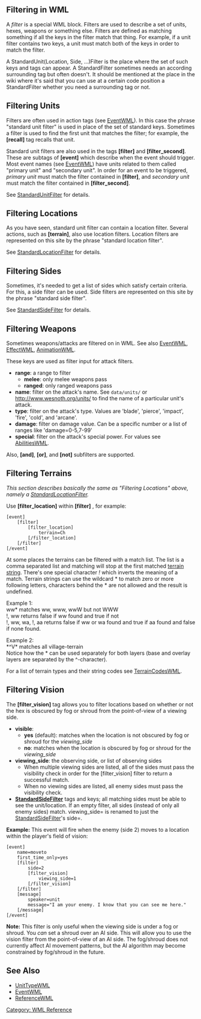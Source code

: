 {{WML Tags}}
== Filtering in WML ==

A ''filter'' is a special WML block.
Filters are used to describe a set of units, hexes, weapons or something else.
Filters are defined as matching something if all the keys in the filter match that thing.
For example, if a unit filter contains two keys,
a unit must match both of the keys in order to match the filter.

A StandardUnit(Location, Side, ...)Filter is the place where the set of such keys and tags can appear. A StandardFilter sometimes needs an according surrounding tag but often doesn't. It should be mentioned at the place in the wiki where it's said that you can use at a certain code position a StandardFilter whether you need a surrounding tag or not.

== Filtering Units ==

Filters are often used in action tags (see [[EventWML]]).
In this case the phrase "standard unit filter" is used in place of the set of standard keys.
Sometimes a filter is used to find the first unit that matches the filter;
for example, the '''[recall]''' tag recalls that unit.

Standard unit filters are also used in the tags '''[filter]''' and '''[filter_second]'''.
These are subtags of '''[event]''' which describe when the event should trigger.
Most event names (see [[EventWML]]) have units related to them called "primary unit" and "secondary unit".
In order for an event to be triggered, ''primary unit'' must match the filter contained in '''[filter]''',
and ''secondary unit'' must match the filter contained in '''[filter_second]'''.

See [[StandardUnitFilter]] for details.

== Filtering Locations ==

As you have seen, standard unit filter can contain a location filter.
Several actions, such as '''[terrain]''', also use location filters.
Location filters are represented on this site by the phrase "standard location filter".

See [[StandardLocationFilter]] for details.

== Filtering Sides ==
Sometimes, it's needed to get a list of sides which satisfy certain criteria. For this, a side filter can be used.
Side filters are represented on this site by the phrase "standard side filter".

See [[StandardSideFilter]] for details.

== Filtering Weapons ==

Sometimes weapons/attacks are filtered on in WML.  See also [[EventWML]], [[EffectWML]], [[AnimationWML]].

These keys are used as filter input for attack filters.

* '''range''': a range to filter
** '''melee''': only melee weapons pass 
** '''ranged''': only ranged weapons pass 
* '''name''': filter on the attack's name. See <code>data/units/</code> or http://www.wesnoth.org/units/ to find the name of a particular unit's attack.
* '''type''': filter on the attack's type. Values are 'blade', 'pierce', 'impact', 'fire', 'cold', and 'arcane'.
* '''damage''': filter on damage value. Can be a specific number or a list of ranges like 'damage=0-5,7-99'
* '''special''': filter on the attack's special power. For values see [[AbilitiesWML]].

{{DevFeature1.11}} Also, '''[and]''', '''[or]''', and '''[not]''' subfilters are supported.

== Filtering Terrains ==

''This section describes basically the same as "Filtering Locations" above, namely a [[StandardLocationFilter]].''

Use '''[filter_location]''' within '''[filter]''' , for example:

 [event]
     [filter]
         [filter_location]
             terrain=Ch 
         [/filter_location]
     [/filter]
 [/event]

At some places the terrains can be filtered with a 
match list. The list is a comma separated list and matching will stop
at the first matched [[TerrainCodesWML|terrain string]]. There's one special character
''!'' which inverts the meaning of a match. Terrain strings can 
use the wildcard * to match zero or more following letters, characters
behind the * are not allowed and the result is undefined.

Example 1: <br>
ww* matches ww, www, wwW but not WWW <br>
!, ww returns false if ww found and true if not <br>
!, ww, wa, !, aa returns false if ww or wa found and true if aa found and false if none found.


Example 2: <br>
<nowiki>*</nowiki>^V* matches all village-terrain <br>
Notice how the * can be used separately for both layers (base and overlay layers are separated by the ^-character).


For a list of terrain types and their string codes see [[TerrainCodesWML|TerrainCodesWML]].

== Filtering Vision ==

The '''[filter_vision]''' tag allows you to filter locations based on whether or not the hex is obscured by fog or shroud from the point-of-view of a viewing side.

* '''visible''':
** '''yes''' (default): matches when the location is not obscured by fog or shroud for the ''viewing_side''
** '''no''': matches when the location is obscured by fog or shroud for the ''viewing_side''
* '''viewing_side''': the observing side, or list of observing sides
** When multiple viewing sides are listed, all of the sides must pass the visibility check in order for the [filter_vision] filter to return a successful match.
** When no viewing sides are listed, all enemy sides must pass the visibility check.
*'''[[StandardSideFilter]]''' {{DevFeature1.11}} tags and keys; all matching sides must be able to see the unit/location. If an empty filter, all sides (instead of only all enemy sides) match. viewing_side= is renamed to just the [[StandardSideFilter]]'s side=.

'''Example:''' This event will fire when the enemy (side 2) moves to a location within the player's field of vision:
 [event]
     name=moveto
     first_time_only=yes
     [filter]
         side=2
         [filter_vision]
             viewing_side=1 
         [/filter_vision]
     [/filter]
     [message]
         speaker=unit
         message="I am your enemy. I know that you can see me here."
     [/message]
 [/event]

'''Note:''' This filter is only useful when the viewing side is under a fog or shroud. You ''can'' set a shroud over an AI side. This will allow you to use the vision filter from the point-of-view of an AI side. The fog/shroud does not currently affect AI movement patterns, but the AI algorithm may become constrained by fog/shroud in the future.

== See Also ==

* [[UnitTypeWML]]
* [[EventWML]]
* [[ReferenceWML]]

[[Category: WML Reference]]
